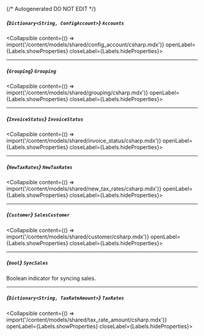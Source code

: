 {/* Autogenerated DO NOT EDIT  */}

##### *{`Dictionary<String, ConfigAccount>`}* `Accounts`
<Collapsible content={() => import('/content/models/shared/config_account/csharp.mdx')} openLabel={Labels.showProperties} closeLabel={Labels.hideProperties}>
</Collapsible>

---
##### *{`Grouping`}* `Grouping`
<Collapsible content={() => import('/content/models/shared/grouping/csharp.mdx')} openLabel={Labels.showProperties} closeLabel={Labels.hideProperties}>
</Collapsible>

---
##### *{`InvoiceStatus`}* `InvoiceStatus`
<Collapsible content={() => import('/content/models/shared/invoice_status/csharp.mdx')} openLabel={Labels.showProperties} closeLabel={Labels.hideProperties}>
</Collapsible>

---
##### *{`NewTaxRates`}* `NewTaxRates`
<Collapsible content={() => import('/content/models/shared/new_tax_rates/csharp.mdx')} openLabel={Labels.showProperties} closeLabel={Labels.hideProperties}>
</Collapsible>

---
##### *{`Customer`}* `SalesCustomer`
<Collapsible content={() => import('/content/models/shared/customer/csharp.mdx')} openLabel={Labels.showProperties} closeLabel={Labels.hideProperties}>
</Collapsible>

---
##### *{`bool`}* `SyncSales`
Boolean indicator for syncing sales.

---
##### *{`Dictionary<String, TaxRateAmount>`}* `TaxRates`
<Collapsible content={() => import('/content/models/shared/tax_rate_amount/csharp.mdx')} openLabel={Labels.showProperties} closeLabel={Labels.hideProperties}>
</Collapsible>


